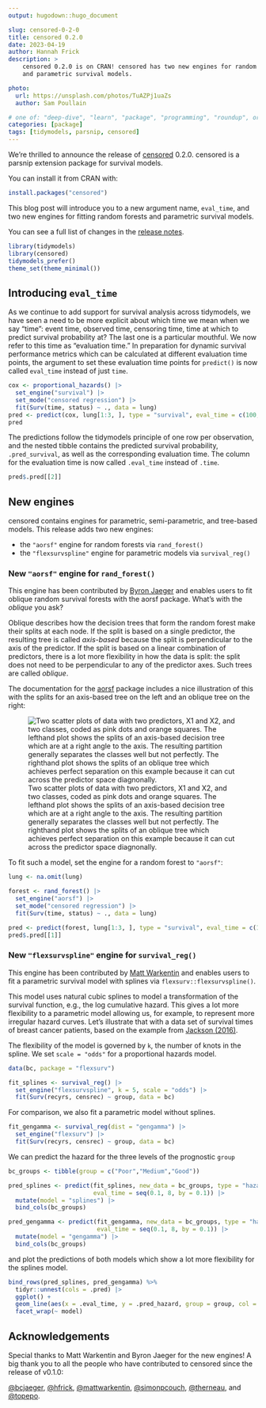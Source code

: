 ```yaml
---
output: hugodown::hugo_document

slug: censored-0-2-0
title: censored 0.2.0
date: 2023-04-19
author: Hannah Frick
description: >
    censored 0.2.0 is on CRAN! censored has two new engines for random forests 
    and parametric survival models.

photo:
  url: https://unsplash.com/photos/TuAZPj1uaZs
  author: Sam Poullain

# one of: "deep-dive", "learn", "package", "programming", "roundup", or "other"
categories: [package] 
tags: [tidymodels, parsnip, censored]
---
```


<!--
TODO:
* [x] Look over / edit the post's title in the yaml
* [x] Edit (or delete) the description; note this appears in the Twitter card
* [x] Pick category and tags (see existing with `hugodown::tidy_show_meta()`)
* [x] Find photo & update yaml metadata
* [x] Create `thumbnail-sq.jpg`; height and width should be equal
* [x] Create `thumbnail-wd.jpg`; width should be >5x height
* [x] `hugodown::use_tidy_thumbnails()`
* [x] Add intro sentence, e.g. the standard tagline for the package
* [x] `usethis::use_tidy_thanks()`
-->

We're thrilled to announce the release of [censored](https://censored.tidymodels.org/) 0.2.0. censored is a parsnip extension package for survival models.

You can install it from CRAN with:

```r
install.packages("censored")
```

This blog post will introduce you to a new argument name, `eval_time`, and two new engines for fitting random forests and parametric survival models.

You can see a full list of changes in the [release notes](https://github.com/tidymodels/censored/releases/tag/v0.2.0).

```r
library(tidymodels)
library(censored)
tidymodels_prefer()
theme_set(theme_minimal())
```

## Introducing `eval_time`

As we continue to add support for survival analysis across tidymodels, we have seen a need to be more explicit about which time we mean when we say "time": event time, observed time, censoring time, time at which to predict survival probability at? The last one is a particular mouthful. We now refer to this time as "evaluation time." In preparation for dynamic survival performance metrics which can be calculated at different evaluation time points, the argument to set these evaluation time points for `predict()` is now called `eval_time` instead of just `time`.

```r
cox <- proportional_hazards() |> 
  set_engine("survival") |> 
  set_mode("censored regression") |> 
  fit(Surv(time, status) ~ ., data = lung)
pred <- predict(cox, lung[1:3, ], type = "survival", eval_time = c(100, 500))
pred
```

The predictions follow the tidymodels principle of one row per observation, and the nested tibble contains the predicted survival probability, `.pred_survival`, as well as the corresponding evaluation time. The column for the evaluation time is now called `.eval_time` instead of `.time`.

```r
pred$.pred[[2]]
```

## New engines

censored contains engines for parametric, semi-parametric, and tree-based models. This release adds two new engines:

- the `"aorsf"` engine for random forests via `rand_forest()`
- the `"flexsurvspline"` engine for parametric models via `survival_reg()`

### New `"aorsf"` engine for `rand_forest()`

This engine has been contributed by [Byron Jaeger](https://github.com/bcjaeger) and enables users to fit oblique random survival forests with the aorsf package. What's with the _oblique_ you ask?

Oblique describes how the decision trees that form the random forest make their splits at each node. If the split is based on a single predictor, the resulting tree is called _axis-based_ because the split is perpendicular to the axis of the predictor. If the split is based on a linear combination of predictors, there is a lot more flexibility in how the data is split: the split does not need to be perpendicular to any of the predictor axes. Such trees are called _oblique_. 

The documentation for the [aorsf](https://docs.ropensci.org/aorsf) package includes a nice illustration of this with the splits for an axis-based tree on the left and an oblique tree on the right:

![Two scatter plots of data with two predictors, X1 and X2, and two classes, coded as pink dots and orange squares. The lefthand plot shows the splits of an axis-based decision tree which are at a right angle to the axis. The resulting partition generally separates the classes well but not perfectly. The righthand plot shows the splits of an oblique tree which achieves perfect separation on this example because it can cut across the predictor space diagnonally.](https://docs.ropensci.org/aorsf/reference/figures/tree_axis_v_oblique.png)

To fit such a model, set the engine for a random forest to `"aorsf"`:

```r
lung <- na.omit(lung)

forest <- rand_forest() |> 
  set_engine("aorsf") |> 
  set_mode("censored regression") |> 
  fit(Surv(time, status) ~ ., data = lung)

pred <- predict(forest, lung[1:3, ], type = "survival", eval_time = c(100, 500))
pred$.pred[[1]]
```

### New `"flexsurvspline"` engine for `survival_reg()`

This engine has been contributed by [Matt Warkentin](https://github.com/mattwarkentin) and enables users to fit a parametric survival model with splines via `flexsurv::flexsurvspline()`. 

This model uses natural cubic splines to model a transformation of the survival function, e.g., the log cumulative hazard. This gives a lot more flexibility to a parametric model allowing us, for example, to represent more irregular hazard curves. Let's illustrate that with a data set of survival times of breast cancer patients, based on the example from [Jackson (2016)](https://www.jstatsoft.org/article/view/v070i08). 

The flexibility of the model is governed by `k`, the number of knots in the spline. We set `scale = "odds"` for a proportional hazards model. 

```r
data(bc, package = "flexsurv")

fit_splines <- survival_reg() |> 
  set_engine("flexsurvspline", k = 5, scale = "odds") |> 
  fit(Surv(recyrs, censrec) ~ group, data = bc)
```

For comparison, we also fit a parametric model without splines.

```r
fit_gengamma <- survival_reg(dist = "gengamma") |> 
  set_engine("flexsurv") |> 
  fit(Surv(recyrs, censrec) ~ group, data = bc)
```

We can predict the hazard for the three levels of the prognostic `group`

```r
bc_groups <- tibble(group = c("Poor","Medium","Good"))

pred_splines <- predict(fit_splines, new_data = bc_groups, type = "hazard", 
                        eval_time = seq(0.1, 8, by = 0.1)) |> 
  mutate(model = "splines") |> 
  bind_cols(bc_groups)

pred_gengamma <- predict(fit_gengamma, new_data = bc_groups, type = "hazard", 
                         eval_time = seq(0.1, 8, by = 0.1)) |> 
  mutate(model = "gengamma") |> 
  bind_cols(bc_groups)
```

and plot the predictions of both models which show a lot more flexibility for the splines model.

```r
bind_rows(pred_splines, pred_gengamma) %>% 
  tidyr::unnest(cols = .pred) |> 
  ggplot() +
  geom_line(aes(x = .eval_time, y = .pred_hazard, group = group, col = group)) +
  facet_wrap(~ model)
```


## Acknowledgements

Special thanks to Matt Warkentin and Byron Jaeger for the new engines! A big thank you to all the people who have contributed to censored since the release of v0.1.0:

[&#x0040;bcjaeger](https://github.com/bcjaeger), [&#x0040;hfrick](https://github.com/hfrick), [&#x0040;mattwarkentin](https://github.com/mattwarkentin), [&#x0040;simonpcouch](https://github.com/simonpcouch), [&#x0040;therneau](https://github.com/therneau), and [&#x0040;topepo](https://github.com/topepo).

